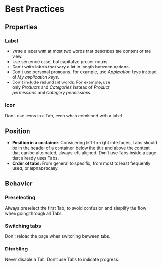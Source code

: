 # Best Practices

## Properties

### Label

- Write a label with at most two words that describes the content of the view.
- Use sentence case, but capitalize proper nouns.
- Don't write labels that vary a lot in length between options.
- Don't use personal pronouns. For example, use *Application keys* instead of *My application keys*.
- Don't include redundant words. For example, use only *Products* and *Categories* instead of *Product permissions* and *Category permissions*.

### Icon

Don't use icons in a Tab, even when combined with a label.

## Position

- **Position in a container:** Considering left-to-right interfaces, Tabs should be in the header of a container, below the title and above the content that can be alternated, always left-aligned. Don’t use Tabs inside a page that already uses Tabs.
- **Order of tabs:** From general to specific, from most to least frequently used, or alphabetically.

## Behavior

### Preselecting

Always preselect the first Tab, to avoid confusion and simplify the flow when going through all Tabs.

### Switching tabs

Don't reload the page when switching between tabs.

### Disabling

Never disable a Tab. Don’t use Tabs to indicate progress.